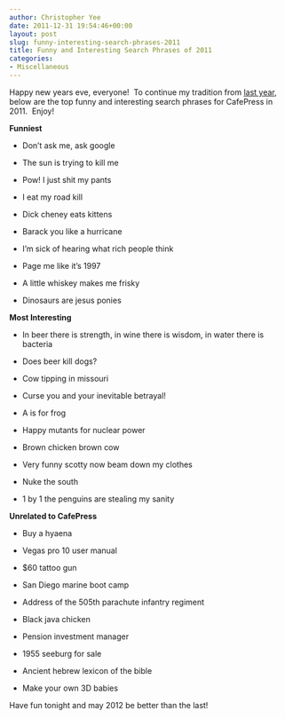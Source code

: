 ```yaml
---
author: Christopher Yee
date: 2011-12-31 19:54:46+00:00
layout: post
slug: funny-interesting-search-phrases-2011
title: Funny and Interesting Search Phrases of 2011
categories:
- Miscellaneous
---
```


Happy new years eve, everyone!  To continue my tradition from [last year](http://www.christopheryee.org/funny-interesting-search-phrases-2010/), below are the top funny and interesting search phrases for CafePress in 2011.  Enjoy!

**Funniest**



	
  * Don't ask me, ask google

	
  * The sun is trying to kill me

	
  * Pow! I just shit my pants

	
  * I eat my road kill

	
  * Dick cheney eats kittens

	
  * Barack you like a hurricane

	
  * I'm sick of hearing what rich people think

	
  * Page me like it's 1997

	
  * A little whiskey makes me frisky

	
  * Dinosaurs are jesus ponies





**Most Interesting**



	
  * In beer there is strength, in wine there is wisdom, in water there is bacteria

	
  * Does beer kill dogs?

	
  * Cow tipping in missouri

	
  * Curse you and your inevitable betrayal!

	
  * A is for frog

	
  * Happy mutants for nuclear power

	
  * Brown chicken brown cow

	
  * Very funny scotty now beam down my clothes

	
  * Nuke the south

	
  * 1 by 1 the penguins are stealing my sanity


**Unrelated to CafePress**






	
  * Buy a hyaena

	
  * Vegas pro 10 user manual

	
  * $60 tattoo gun

	
  * San Diego marine boot camp

	
  * Address of the 505th parachute infantry regiment

	
  * Black java chicken

	
  * Pension investment manager

	
  * 1955 seeburg for sale

	
  * Ancient hebrew lexicon of the bible

	
  * Make your own 3D babies


Have fun tonight and may 2012 be better than the last!


